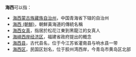 '''海西'''可以指：
* [[海西蒙古族藏族自治州|海西蒙古族藏族自治州]]，中国青海省下辖的自治州
* [[海西_(朝鮮)|海西 (朝鮮)]]，朝鮮黃海道的傳統名稱
* [[海西女真|海西女真]]，指居於松花江東到黑龍江的女真人
* [[海峡西岸经济区|海峡西岸经济区]]，福建省政府提出的概念
* [[海西县|海西县]]，古代县名，位于今江苏省灌南县与响水县一带
* [[海西区|海西区]]，民国区划名，位于胶州湾西岸，今青岛市黄岛区北部
{{Disambiguation|Cat=二字亞洲相關消歧義}}